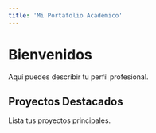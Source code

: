 ```yaml
---
title: 'Mi Portafolio Académico'
---
```


# Bienvenidos
Aquí puedes describir tu perfil profesional.

## Proyectos Destacados
Lista tus proyectos principales. 